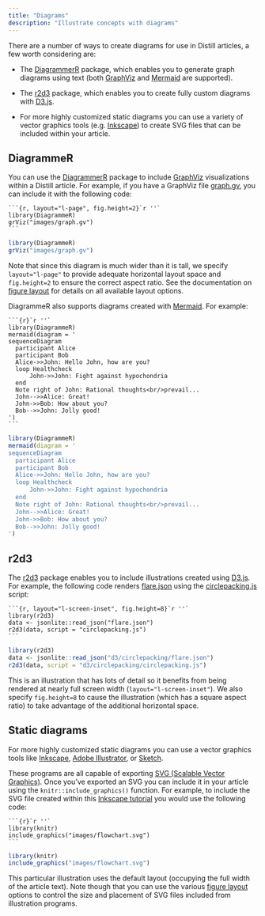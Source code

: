 ```yaml
---
title: "Diagrams"
description: "Illustrate concepts with diagrams"
---
```


There are a number of ways to create diagrams for use in Distill articles, a few worth considering are:

- The [DiagrammerR](http://rich-iannone.github.io/DiagrammeR/) package, which enables you to generate graph diagrams using text (both [GraphViz](https://www.graphviz.org/) and [Mermaid](https://mermaidjs.github.io/) are supported). 

- The [r2d3](https://rstudio.github.io/r2d3) package, which enables you to create fully custom diagrams with [D3.js](https://d3js.org/).

- For more highly customized static diagrams you can use a variety of vector graphics tools (e.g. [Inkscape](https://inkscape.org/en/)) to create SVG files that can be included within your article.

## DiagrammeR

You can use the [DiagrammerR](http://rich-iannone.github.io/DiagrammeR/) package to include [GraphViz](https://www.graphviz.org/) visualizations within a Distill article. For example, if you have a GraphViz file [graph.gv](https://github.com/jjallaire/distill/blob/master/docs/images/graph.gv), you can include it with the following code:

````clike
```{r, layout="l-page", fig.height=2}`r ''`
library(DiagrammeR)
grViz("images/graph.gv")
```
````
    
```r
library(DiagrammeR)
grViz("images/graph.gv")
```

Note that since this diagram is much wider than it is tall, we specify `layout="l-page"` to provide adequate horizontal layout space and `fig.height=2` to ensure the correct aspect ratio. See the documentation on [figure layout](figures.html) for details on all available layout options.

DiagrammeR also supports diagrams created with [Mermaid](https://mermaidjs.github.io/). For example:

````clike
```{r}`r ''`
library(DiagrammeR)
mermaid(diagram = '
sequenceDiagram
  participant Alice
  participant Bob
  Alice->>John: Hello John, how are you?
  loop Healthcheck
      John->>John: Fight against hypochondria
  end
  Note right of John: Rational thoughts<br/>prevail...
  John-->>Alice: Great!
  John->>Bob: How about you?
  Bob-->>John: Jolly good!
')
```
````

```r
library(DiagrammeR)
mermaid(diagram = '
sequenceDiagram
  participant Alice
  participant Bob
  Alice->>John: Hello John, how are you?
  loop Healthcheck
      John->>John: Fight against hypochondria
  end
  Note right of John: Rational thoughts<br/>prevail...
  John-->>Alice: Great!
  John->>Bob: How about you?
  Bob-->>John: Jolly good!
')
```

## r2d3

The [r2d3](https://rstudio.github.io/r2d3) package enables you to include illustrations created using [D3.js](https://d3js.org/). For example, the following code renders [flare.json](https://github.com/jjallaire/distill/blob/master/docs/d3/circlepacking/flare.json) using the [circlepacking.js](https://github.com/jjallaire/distill/blob/master/docs/d3/circlepacking/circlepacking.js) script:

````clike
```{r, layout="l-screen-inset", fig.height=8}`r ''`
library(r2d3)
data <- jsonlite::read_json("flare.json")
r2d3(data, script = "circlepacking.js")
```
````

```r
library(r2d3)
data <- jsonlite::read_json("d3/circlepacking/flare.json")
r2d3(data, script = "d3/circlepacking/circlepacking.js")
```

This is an illustration that has lots of detail so it benefits from being rendered at nearly full screen width (`layout="l-screen-inset"`). We also specify `fig.height=8` to cause the illustration (which has a square aspect ratio) to take advantage of the additional horizontal space.

## Static diagrams

For more highly customized static diagrams you can use a vector graphics tools like [Inkscape](https://inkscape.org/en/), [Adobe Illustrator](https://www.adobe.com/products/illustrator.html), or [Sketch](https://www.sketchapp.com/). 

These programs are all capable of exporting [SVG (Scalable Vector Graphics)](https://en.wikipedia.org/wiki/Scalable_Vector_Graphics). Once you've exported an SVG you can include it in your article using the `knitr::include_graphics()` function. For example, to include the SVG file created within this [Inkscape tutorial](http://www.ioncannon.net/utilities/123/10-tips-for-creating-good-looking-diagrams-using-inkscape/) you would use the following code:

````clike
```{r}`r ''`
library(knitr)
include_graphics("images/flowchart.svg")
```
````

```r
library(knitr)
include_graphics("images/flowchart.svg")
```

This particular illustration uses the default layout (occupying the full width of the article text). Note though that you can use the various [figure layout](figures.html) options to control the size and placement of SVG files included from illustration programs.




